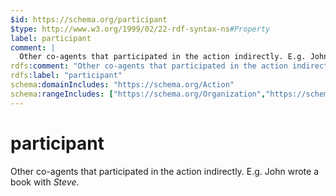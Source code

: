 ```yaml
---
$id: https://schema.org/participant
$type: http://www.w3.org/1999/02/22-rdf-syntax-ns#Property
label: participant
comment: |
  Other co-agents that participated in the action indirectly. E.g. John wrote a book with *Steve*.
rdfs:comment: "Other co-agents that participated in the action indirectly. E.g. John wrote a book with *Steve*."
rdfs:label: "participant"
schema:domainIncludes: "https://schema.org/Action"
schema:rangeIncludes: ["https://schema.org/Organization","https://schema.org/Person"]
---
```


# participant

Other co-agents that participated in the action indirectly. E.g. John wrote a book with *Steve*.

